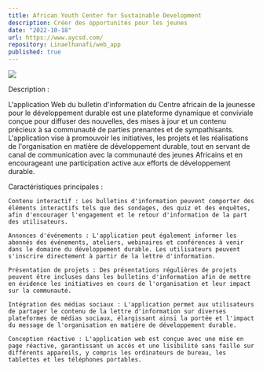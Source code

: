 ```yaml
---
title: African Youth Center for Sustainable Development
description: Créer des opportunités pour les jeunes
date: "2022-10-18"
url: https://www.aycsd.com/
repository: Linaelhanafi/web_app
published: true
---
```


[![](/aycs.png)](https://www.aycsd.com/)

Description :

  L'application Web du bulletin d'information du Centre africain de la jeunesse pour le développement durable est une plateforme dynamique et conviviale conçue pour diffuser des nouvelles, des mises à jour et un contenu précieux à sa communauté de parties prenantes et de sympathisants. L'application vise à promouvoir les initiatives, les projets et les réalisations de l'organisation en matière de développement durable, tout en servant de canal de communication avec la communauté des jeunes Africains et en encourageant une participation active aux efforts de développement durable.

Caractéristiques principales :

    Contenu interactif : Les bulletins d'information peuvent comporter des éléments interactifs tels que des sondages, des quiz et des enquêtes, afin d'encourager l'engagement et le retour d'information de la part des utilisateurs.

    Annonces d'événements : L'application peut également informer les abonnés des événements, ateliers, webinaires et conférences à venir dans le domaine du développement durable. Les utilisateurs peuvent s'inscrire directement à partir de la lettre d'information.

    Présentation de projets : Des présentations régulières de projets peuvent être incluses dans les bulletins d'information afin de mettre en évidence les initiatives en cours de l'organisation et leur impact sur la communauté.

    Intégration des médias sociaux : L'application permet aux utilisateurs de partager le contenu de la lettre d'information sur diverses plateformes de médias sociaux, élargissant ainsi la portée et l'impact du message de l'organisation en matière de développement durable.

    Conception réactive : L'application web est conçue avec une mise en page réactive, garantissant un accès et une lisibilité sans faille sur différents appareils, y compris les ordinateurs de bureau, les tablettes et les téléphones portables.